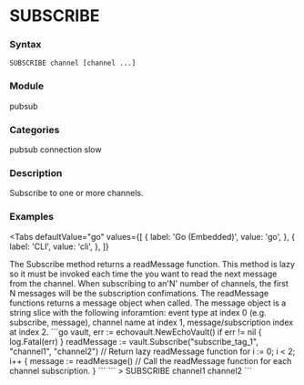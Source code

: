 
# SUBSCRIBE

### Syntax
```
SUBSCRIBE channel [channel ...]
```

### Module
<span className="acl-category">pubsub</span>

### Categories 
<span className="acl-category">pubsub</span>
<span className="acl-category">connection</span>
<span className="acl-category">slow</span>

### Description 
Subscribe to one or more channels.

### Examples

<Tabs
  defaultValue="go"
  values={[
    { label: 'Go (Embedded)', value: 'go', },
    { label: 'CLI', value: 'cli', },
  ]}
>
  <TabItem value="go">
    The Subscribe method returns a readMessage function.
    This method is lazy so it must be invoked each time the you want to read the next message from
    the channel.
    When subscribing to an'N' number of channels, the first N messages will be
    the subscription confimations.
    The readMessage functions returns a message object when called. The message
    object is a string slice with the following inforamtion: 
    event type at index 0 (e.g. subscribe, message), channel name at index 1,
    message/subscription index at index 2.
    ```go
    vault, err := echovault.NewEchoVault()
    if err != nil {
      log.Fatal(err)
    }
    readMessage := vault.Subscribe("subscribe_tag_1", "channel1", "channel2") // Return lazy readMessage function
    for i := 0; i < 2; i++ {
      message := readMessage() // Call the readMessage function for each channel subscription.
    }
    ```
  </TabItem>
  <TabItem value="cli">
    ```
    > SUBSCRIBE channel1 channel2
    ```
  </TabItem>
</Tabs>
